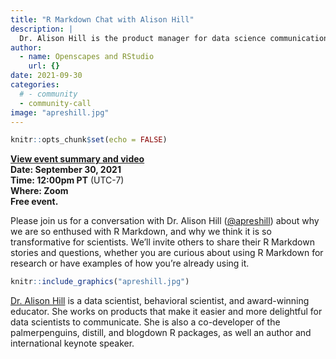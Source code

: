 ```yaml
---
title: "R Markdown Chat with Alison Hill"
description: |
  Dr. Alison Hill is the product manager for data science communication at RStudio
author:
  - name: Openscapes and RStudio
    url: {}
date: 2021-09-30
categories: 
  # - community
  - community-call
image: "apreshill.jpg"
---
```



```r
knitr::opts_chunk$set(echo = FALSE)
```

**[View event summary and video](https://www.openscapes.org/blog/2021/10/01/alison-hill/)**  
**Date: September 30, 2021**\
**Time: 12:00pm PT** (UTC-7)\
**Where: Zoom**\
**Free event.**

Please join us for a conversation with Dr. Alison Hill ([\@apreshill](https://twitter.com/apreshill)) about why we are so enthused with R Markdown, and why we think it is so transformative for scientists. We'll invite others to share their R Markdown stories and questions, whether you are curious about using R Markdown for research or have examples of how you're already using it.


```r
knitr::include_graphics("apreshill.jpg")  
```

[Dr. Alison Hill](https://www.apreshill.com/) is a data scientist, behavioral scientist, and award-winning educator. She works on products that make it easier and more delightful for data scientists to communicate. She is also a co-developer of the palmerpenguins, distill, and blogdown R packages, as well an author and international keynote speaker.
